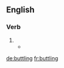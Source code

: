 
==English==

===Verb===
{{head|en}}

# {{present participle of|buttle}}
#* {{quote-book
|year=1960
|author={{w|P. G. Wodehouse}}
|title={{w|Jeeves in the Offing}}
|section=chapter IV
|passage=What is Pop Glossop doing here as the butler? [...] Are you asking me to believe that Sir Roderick Glossop got up one morning, gazed at himself in the mirror, thought he was looking a little pale and said to himself, "I need a change. I think I'll try being a butler for awhile"? [...] One sees now why Glossop is at Brinkley Court. What one doesn't see is why one finds him '''buttling'''.}}

[[de:buttling]]
[[fr:buttling]]